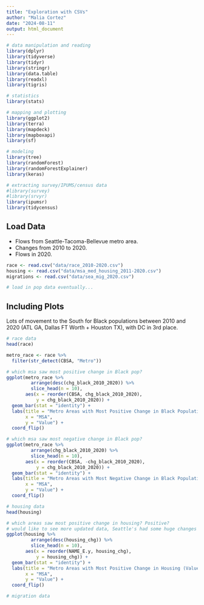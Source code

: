 ```yaml
---
title: "Exploration with CSVs"
author: "Malia Cortez"
date: "2024-08-11"
output: html_document
---
```


```r
# data manipulation and reading
library(dplyr)
library(tidyverse)
library(tidyr)
library(stringr)
library(data.table)
library(readxl)
library(tigris)

# statistics
library(stats)

# mapping and plotting
library(ggplot2)
library(terra)
library(mapdeck)
library(mapboxapi)
library(sf)

# modeling
library(tree)
library(randomForest)
library(randomForestExplainer)
library(keras)

# extracting survey/IPUMS/census data
#library(survey)
#library(srvyr)
library(ipumsr)
library(tidycensus)
```

## Load Data
- Flows from Seattle-Tacoma-Bellevue metro area. 
- Changes from 2010 to 2020.
- Flows in 2020.
```r
race <- read.csv("data/race_2010-2020.csv")
housing <- read.csv("data/msa_med_housing_2011-2020.csv")
migrations <- read.csv("data/sea_mig_2020.csv")

# load in pop data eventually...
```

## Including Plots
Lots of movement to the South for Black populations between 2010 and 2020 (ATL GA, Dallas FT Worth + Houston TX), with DC in 3rd place.
```r
# race data
head(race)

metro_race <- race %>% 
  filter(str_detect(CBSA, "Metro"))

# which msa saw most positive change in Black pop?
ggplot(metro_race %>% 
         arrange(desc(chg_black_2010_2020)) %>% 
         slice_head(n = 10),
       aes(x = reorder(CBSA, chg_black_2010_2020),
           y = chg_black_2010_2020)) +
  geom_bar(stat = "identity") +
  labs(title = "Metro Areas with Most Positive Change in Black Population",
       x = "MSA",
       y = "Value") +
  coord_flip()

# which msa saw most negative change in Black pop?
ggplot(metro_race %>% 
         arrange(chg_black_2010_2020) %>% 
         slice_head(n = 10),
       aes(x = reorder(CBSA, -chg_black_2010_2020),
           y = chg_black_2010_2020)) +
  geom_bar(stat = "identity") +
  labs(title = "Metro Areas with Most Negative Change in Black Population",
       x = "MSA",
       y = "Value") +
  coord_flip()
```
```r
# housing data
head(housing)

# which areas saw most positive change in housing? Positive?
# would like to see more updated data, Seattle's had some huge changes recently
ggplot(housing %>% 
         arrange(desc(housing_chg)) %>% 
         slice_head(n = 10),
       aes(x = reorder(NAME_E.y, housing_chg),
           y = housing_chg)) +
  geom_bar(stat = "identity") +
  labs(title = "Metro Areas with Most Positive Change in Housing (Value Increasing)",
       x = "MSA",
       y = "Value") +
  coord_flip()
```

```r
# migration data
```

